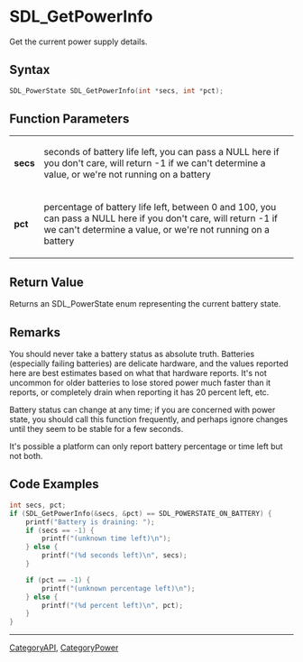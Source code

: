 = SDL_GetPowerInfo =

Get the current power supply details.

== Syntax ==

<syntaxhighlight lang='c'>
SDL_PowerState SDL_GetPowerInfo(int *secs, int *pct);
</syntaxhighlight>

== Function Parameters ==

{|
|'''secs'''
|seconds of battery life left, you can pass a NULL here if you don't care, will return -1 if we can't determine a value, or we're not running on a battery
|-
|'''pct'''
|percentage of battery life left, between 0 and 100, you can pass a NULL here if you don't care, will return -1 if we can't determine a value, or we're not running on a battery
|}

== Return Value ==

Returns an SDL_PowerState enum representing the current battery state.



== Remarks ==

You should never take a battery status as absolute truth. Batteries
(especially failing batteries) are delicate hardware, and the values
reported here are best estimates based on what that hardware reports. It's
not uncommon for older batteries to lose stored power much faster than it
reports, or completely drain when reporting it has 20 percent left, etc.

Battery status can change at any time; if you are concerned with power
state, you should call this function frequently, and perhaps ignore changes
until they seem to be stable for a few seconds.

It's possible a platform can only report battery percentage or time left
but not both.

== Code Examples ==

<syntaxhighlight lang='c++'>
int secs, pct;
if (SDL_GetPowerInfo(&secs, &pct) == SDL_POWERSTATE_ON_BATTERY) {
    printf("Battery is draining: ");
    if (secs == -1) {
        printf("(unknown time left)\n");
    } else {
        printf("(%d seconds left)\n", secs);
    }

    if (pct == -1) {
        printf("(unknown percentage left)\n");
    } else {
        printf("(%d percent left)\n", pct);
    }
}
</syntaxhighlight>
----
[[CategoryAPI]], [[CategoryPower]]


